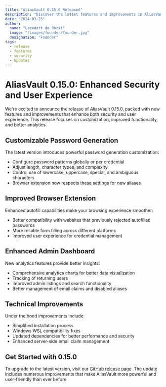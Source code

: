 ```yaml
---
title: "AliasVault 0.15.0 Released"
description: "Discover the latest features and improvements in AliasVault 0.15.0"
date: "2024-03-25"
author:
  name: "Leendert de Borst"
  image: "/images/founder/founder.jpg"
  designation: "Founder"
tags:
  - release
  - features
  - security
  - updates
---
```


# AliasVault 0.15.0: Enhanced Security and User Experience

We're excited to announce the release of AliasVault 0.15.0, packed with new features and improvements that enhance both security and user experience. This release focuses on customization, improved functionality, and better analytics.

## Customizable Password Generation

The latest version introduces powerful password generation customization:

- Configure password patterns globally or per credential
- Adjust length, character types, and complexity
- Control use of lowercase, uppercase, special, and ambiguous characters
- Browser extension now respects these settings for new aliases

## Improved Browser Extension

Enhanced autofill capabilities make your browsing experience smoother:

- Better compatibility with websites that previously rejected autofilled passwords
- More reliable form filling across different platforms
- Improved user experience for credential management

## Enhanced Admin Dashboard

New analytics features provide better insights:

- Comprehensive analytics charts for better data visualization
- Tracking of returning users
- Improved admin listings and search functionality
- Better management of email claims and disabled aliases

## Technical Improvements

Under the hood improvements include:

- Simplified installation process
- Windows WSL compatibility fixes
- Updated dependencies for better performance and security
- Enhanced server-side email claim management

## Get Started with 0.15.0

To upgrade to the latest version, visit our [GitHub release page](https://github.com/lanedirt/AliasVault/releases/tag/0.15.0). The update includes numerous improvements that make AliasVault more powerful and user-friendly than ever before.